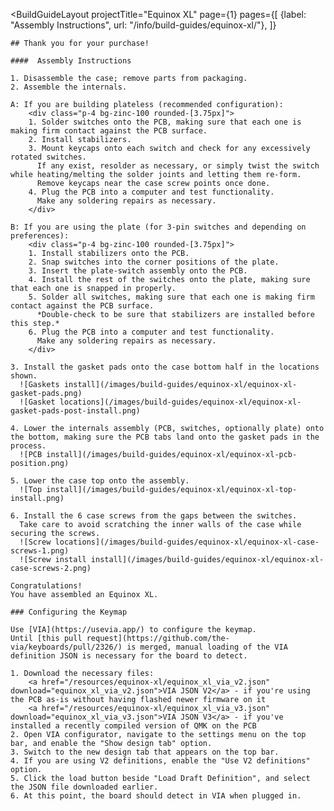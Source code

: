 ---
---


<BuildGuideLayout 
	projectTitle="Equinox XL"
  page={1}
  pages={[
    {label: "Assembly Instructions", url: "/info/build-guides/equinox-xl/"},
  ]}
>

  <AltMarkdownRenderer>

    ## Thank you for your purchase!

    ####  Assembly Instructions

    1. Disassemble the case; remove parts from packaging.
    2. Assemble the internals.   

    A: If you are building plateless (recommended configuration):
        <div class="p-4 bg-zinc-100 rounded-[3.75px]">
        1. Solder switches onto the PCB, making sure that each one is making firm contact against the PCB surface.
        2. Install stabilizers.
        3. Mount keycaps onto each switch and check for any excessively rotated switches.  
          If any exist, resolder as necessary, or simply twist the switch while heating/melting the solder joints and letting them re-form.  
          Remove keycaps near the case screw points once done.  
        4. Plug the PCB into a computer and test functionality.  
          Make any soldering repairs as necessary.  
        </div>
      
    B: If you are using the plate (for 3-pin switches and depending on preferences):
        <div class="p-4 bg-zinc-100 rounded-[3.75px]">
        1. Install stabilizers onto the PCB.
        2. Snap switches into the corner positions of the plate.
        3. Insert the plate-switch assembly onto the PCB.
        4. Install the rest of the switches onto the plate, making sure that each one is snapped in properly.
        5. Solder all switches, making sure that each one is making firm contact against the PCB surface.
          *Double-check to be sure that stabilizers are installed before this step.*
        6. Plug the PCB into a computer and test functionality.  
          Make any soldering repairs as necessary.  
        </div>

    3. Install the gasket pads onto the case bottom half in the locations shown.
      ![Gaskets install](/images/build-guides/equinox-xl/equinox-xl-gasket-pads.png)
      ![Gasket locations](/images/build-guides/equinox-xl/equinox-xl-gasket-pads-post-install.png)
      
    4. Lower the internals assembly (PCB, switches, optionally plate) onto the bottom, making sure the PCB tabs land onto the gasket pads in the process.  
      ![PCB install](/images/build-guides/equinox-xl/equinox-xl-pcb-position.png)

    5. Lower the case top onto the assembly.  
      ![Top install](/images/build-guides/equinox-xl/equinox-xl-top-install.png)

    6. Install the 6 case screws from the gaps between the switches.  
      Take care to avoid scratching the inner walls of the case while securing the screws.  
      ![Screw locations](/images/build-guides/equinox-xl/equinox-xl-case-screws-1.png)  
      ![Screw install install](/images/build-guides/equinox-xl/equinox-xl-case-screws-2.png)  
    
    Congratulations!  
    You have assembled an Equinox XL.  

    ### Configuring the Keymap

    Use [VIA](https://usevia.app/) to configure the keymap.  
    Until [this pull request](https://github.com/the-via/keyboards/pull/2326/) is merged, manual loading of the VIA definition JSON is necessary for the board to detect.  

    1. Download the necessary files:   
        <a href="/resources/equinox-xl/equinox_xl_via_v2.json" download="equinox_xl_via_v2.json">VIA JSON V2</a> - if you're using the PCB as-is without having flashed newer firmware on it  
        <a href="/resources/equinox-xl/equinox_xl_via_v3.json" download="equinox_xl_via_v3.json">VIA JSON V3</a> - if you've installed a recently compiled version of QMK on the PCB  
    2. Open VIA configurator, navigate to the settings menu on the top bar, and enable the "Show design tab" option.  
    3. Switch to the new design tab that appears on the top bar.  
    4. If you are using V2 definitions, enable the "Use V2 definitions" option.  
    5. Click the load button beside "Load Draft Definition", and select the JSON file downloaded earlier.  
    6. At this point, the board should detect in VIA when plugged in.

    
    
  </AltMarkdownRenderer>
			
</BuildGuideLayout>


